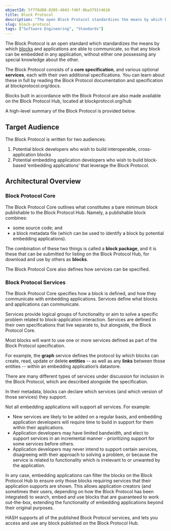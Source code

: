 ```yaml
---
objectId: 5f7f8d88-0205-4043-f46f-0ba3791t4616
title: Block Protocol
description: "The open Block Protocol standardizes the means by which blocks and the applciations that embed them communicate."
slug: block-protocol
tags: ["Software Engineering", "Standards"]
---
```


The Block Protocol is an open standard which standardizes the means by which [blocks](https://hash.ai/glossary/blocks) and applications are able to communicate, so that any block can be embedded in any application, without either one possessing any special knowledge about the other.

The Block Protocol consists of a **core specification**, and various optional **services**, each with their own additional specifications. You can learn about these in full by reading the Block Protocol documentation and specification at blockprotocol.org/docs.

Blocks built in accordance with the Block Protocol are also made available on the Block Protocol Hub, located at blockprotocol.org/hub

A high-level summary of the Block Protocol is provided below.

## Target Audience

The Block Protocol is written for two audiences:

1.  Potential block developers who wish to build interoperable, cross-application blocks
2.  Potential embedding application developers who wish to build block-based ‘embedding applications’ that leverage the Block Protocol.

## Architectural Overview

### Block Protocol Core

The Block Protocol Core outlines what constitutes a bare minimum block publishable to the Block Protocol Hub. Namely, a publishable block combines:

- some source code; and
- a block metadata file (which can be used to identify a block by potential embedding applications).

The combination of these two things is called a **block package**, and it is these that can be submitted for listing on the Block Protocol Hub, for download and use by others as **blocks**.

The Block Protocol Core also defines how services can be specified.

### Block Protocol Services

The Block Protocol Core specifies how a block is defined, and how they communicate with embedding applications. Services define what blocks and applications can communicate.

Services provide logical groups of functionality or aim to solve a specific problem related to block-application interaction. Services are defined in their own specifications that live separate to, but alongside, the Block Protocol Core.

Most blocks will want to use one or more services defined as part of the Block Protocol specification.

For example, the **graph** service defines the protocol by which blocks can create, read, update or delete **entities** -- as well as any **links** between those entities -- within an embedding application’s datastore.

There are many different types of services under discussion for inclusion in the Block Protocol, which are described alongside the specification.

In their metadata, blocks can declare which services (and which version of those services) they support.

Not all embedding applications will support all services. For example:

- New services are likely to be added on a regular basis, and embedding application developers will require time to build in support for them within their applications.
- Application developers may have limited bandwidth, and elect to support services in an incremental manner - prioritizing support for some services before others.
- Application developers may never intend to support certain services, disagreeing with their approach to solving a problem, or because the service is related to functionality which is irrelevant to or unwanted by the application.

In any case, embedding applications can filter the blocks on the Block Protocol Hub to ensure only those blocks requiring services that their application supports are shown. This allows application creators (and sometimes their users, depending on how the Block Protocol has been integrated) to search, embed and use blocks that are guaranteed to work out-the-box, extending the functionality of embedding applications beyond their original purposes.

HASH supports all of the published Block Protocol services, and lets you access and use any block published on the Block Protocol Hub.
